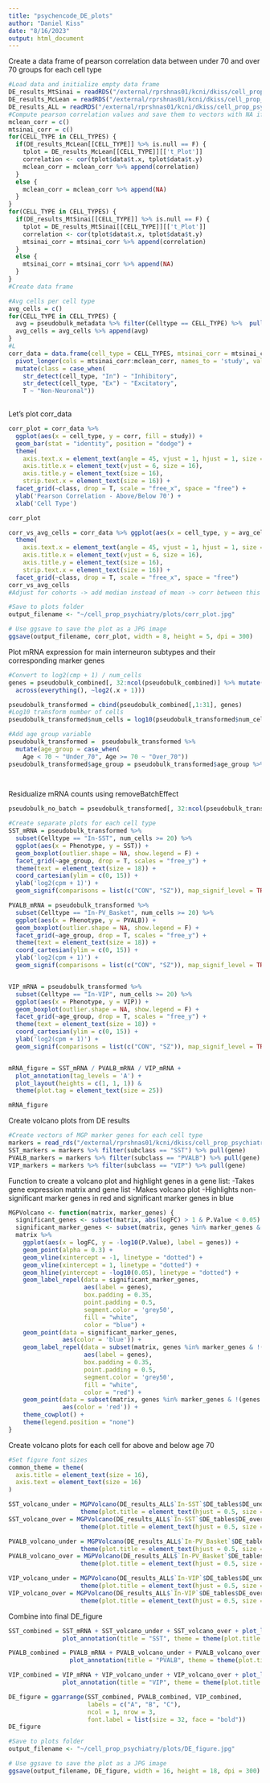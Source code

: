 ```yaml
---
title: "psychencode_DE_plots"
author: "Daniel Kiss"
date: "8/16/2023"
output: html_document
---
```


Create a data frame of pearson correlation data between under 70 and over 70 groups for each cell type
```r
#Load data and initialize empty data frame
DE_results_MtSinai = readRDS("/external/rprshnas01/kcni/dkiss/cell_prop_psychiatry/data/DE_results_MtSinai")
DE_results_McLean = readRDS("/external/rprshnas01/kcni/dkiss/cell_prop_psychiatry/data/DE_results_McLean")
DE_results_ALL = readRDS("/external/rprshnas01/kcni/dkiss/cell_prop_psychiatry/data/DE_results_ALL")
#Compute pearson correlation values and save them to vectors with NA if the cell type was filtered out
mclean_corr = c()
mtsinai_corr = c()
for(CELL_TYPE in CELL_TYPES) {
  if(DE_results_McLean[[CELL_TYPE]] %>% is.null == F) {
    tplot = DE_results_McLean[[CELL_TYPE]][['t_Plot']]
    correlation <- cor(tplot$data$t.x, tplot$data$t.y)
    mclean_corr = mclean_corr %>% append(correlation)
  }
  else {
    mclean_corr = mclean_corr %>% append(NA)
  }
}
for(CELL_TYPE in CELL_TYPES) {
  if(DE_results_MtSinai[[CELL_TYPE]] %>% is.null == F) {
    tplot = DE_results_MtSinai[[CELL_TYPE]][['t_Plot']]
    correlation <- cor(tplot$data$t.x, tplot$data$t.y)
    mtsinai_corr = mtsinai_corr %>% append(correlation)
  }
  else {
    mtsinai_corr = mtsinai_corr %>% append(NA)
  }
}
#Create data frame

#Avg cells per cell type 
avg_cells = c()
for(CELL_TYPE in CELL_TYPES) {
  avg = pseudobulk_metadata %>% filter(Celltype == CELL_TYPE) %>%  pull(num_cells) %>% mean()
  avg_cells = avg_cells %>% append(avg)
}
#L
corr_data = data.frame(cell_type = CELL_TYPES, mtsinai_corr = mtsinai_corr, mclean_corr = mclean_corr, avg_cells = avg_cells)  %>%
  pivot_longer(cols = mtsinai_corr:mclean_corr, names_to = 'study', values_to = 'corr') %>%  
  mutate(class = case_when(
    str_detect(cell_type, "In") ~ "Inhibitory",
    str_detect(cell_type, "Ex") ~ "Excitatory",
    T ~ "Non-Neuronal"))
  

```

Let's plot corr_data
```r
corr_plot = corr_data %>%
  ggplot(aes(x = cell_type, y = corr, fill = study)) + 
  geom_bar(stat = "identity", position = "dodge") +
  theme(
    axis.text.x = element_text(angle = 45, vjust = 1, hjust = 1, size = 13), 
    axis.title.x = element_text(vjust = 6, size = 16),
    axis.title.y = element_text(size = 16),
    strip.text.x = element_text(size = 16)) + 
  facet_grid(~class, drop = T, scale = "free_x", space = "free") + 
  ylab('Pearson Correlation - Above/Below 70') + 
  xlab('Cell Type') 

corr_plot

corr_vs_avg_cells = corr_data %>% ggplot(aes(x = cell_type, y = avg_cells)) + geom_bar(stat = "identity", position = "dodge") +
  theme(
    axis.text.x = element_text(angle = 45, vjust = 1, hjust = 1, size = 13), 
    axis.title.x = element_text(vjust = 6, size = 16),
    axis.title.y = element_text(size = 16),
    strip.text.x = element_text(size = 16)) + 
  facet_grid(~class, drop = T, scale = "free_x", space = "free")
corr_vs_avg_cells
#Adjust for cohorts -> add median instead of mean -> corr between this and pearson from previous graph

#Save to plots folder
output_filename <- "~/cell_prop_psychiatry/plots/corr_plot.jpg"

# Use ggsave to save the plot as a JPG image
ggsave(output_filename, corr_plot, width = 8, height = 5, dpi = 300)
```




Plot mRNA expression for main interneuron subtypes and their corresponding marker genes
```r


#Convert to log2(cmp + 1) / num_cells
genes = pseudobulk_combined[, 32:ncol(pseudobulk_combined)] %>% mutate(
  across(everything(), ~log2(.x + 1)))

pseudobulk_transformed = cbind(pseudobulk_combined[,1:31], genes)
#Log10 transform number of cells
pseudobulk_transformed$num_cells = log10(pseudobulk_transformed$num_cells)

#Add age group variable
pseudobulk_transformed =  pseudobulk_transformed %>%
  mutate(age_group = case_when(
    Age < 70 ~ "Under_70", Age >= 70 ~ "Over_70")) 
pseudobulk_transformed$age_group = pseudobulk_transformed$age_group %>% factor(levels = c("Under_70", "Over_70"))

  
```

Residualize mRNA counts using removeBatchEffect
```r
pseudobulk_no_batch = pseudobulk_transformed[, 32:ncol(pseudobulk_transformed)] %>% removeBatchEffect(covariates = pseudobulk_transformed[, c("Gender", "Age", "PMI", "num_cells")])

```


```r
#Create separate plots for each cell type
SST_mRNA = pseudobulk_transformed %>% 
  subset(Celltype == "In-SST", num_cells >= 20) %>%
  ggplot(aes(x = Phenotype, y = SST)) +
  geom_boxplot(outlier.shape = NA, show.legend = F) +
  facet_grid(~age_group, drop = T, scales = "free_y") +
  theme(text = element_text(size = 18)) +
  coord_cartesian(ylim = c(0, 15)) +
  ylab('log2(cpm + 1)') + 
  geom_signif(comparisons = list(c("CON", "SZ")), map_signif_level = TRUE, y_position = 12)

PVALB_mRNA = pseudobulk_transformed %>% 
  subset(Celltype == "In-PV_Basket", num_cells >= 20) %>%
  ggplot(aes(x = Phenotype, y = PVALB)) +
  geom_boxplot(outlier.shape = NA, show.legend = F) +
  facet_grid(~age_group, drop = T, scales = "free_y") +
  theme(text = element_text(size = 18)) +
  coord_cartesian(ylim = c(0, 15)) +
  ylab('log2(cpm + 1)') + 
  geom_signif(comparisons = list(c("CON", "SZ")), map_signif_level = TRUE, y_position = 12)


VIP_mRNA = pseudobulk_transformed %>% 
  subset(Celltype == "In-VIP", num_cells >= 20) %>%
  ggplot(aes(x = Phenotype, y = VIP)) +
  geom_boxplot(outlier.shape = NA, show.legend = F) +
  facet_grid(~age_group, drop = T, scales = "free_y") +
  theme(text = element_text(size = 18)) +
  coord_cartesian(ylim = c(0, 15)) +
  ylab('log2(cpm + 1)') + 
  geom_signif(comparisons = list(c("CON", "SZ")), map_signif_level = TRUE, y_position = 12)


mRNA_figure = SST_mRNA / PVALB_mRNA / VIP_mRNA + 
  plot_annotation(tag_levels = 'A') + 
  plot_layout(heights = c(1, 1, 1)) & 
  theme(plot.tag = element_text(size = 25))

mRNA_figure
```


Create volcano plots from DE results
```r
#Create vectors of MGP marker genes for each cell type
markers = read_rds("/external/rprshnas01/kcni/dkiss/cell_prop_psychiatry/data/marker_list.rds")
SST_markers = markers %>% filter(subclass == "SST") %>% pull(gene)
PVALB_markers = markers %>% filter(subclass == "PVALB") %>% pull(gene)
VIP_markers = markers %>% filter(subclass == "VIP") %>% pull(gene)
```

Function to create a volcano plot and highlight genes in a gene list:
-Takes gene expression matrix and gene list
-Makes volcano plot
-Highlights non-significant marker genes in red and significant marker genes in blue
```r
MGPVolcano <- function(matrix, marker_genes) {
  significant_genes <- subset(matrix, abs(logFC) > 1 & P.Value < 0.05)
  significant_marker_genes <- subset(matrix, genes %in% marker_genes & abs(logFC) > 1 & P.Value < 0.05)
  matrix %>%
    ggplot(aes(x = logFC, y = -log10(P.Value), label = genes)) + 
    geom_point(alpha = 0.3) +
    geom_vline(xintercept = -1, linetype = "dotted") +
    geom_vline(xintercept = 1, linetype = "dotted") +
    geom_hline(yintercept = -log10(0.05), linetype = "dotted") +
    geom_label_repel(data = significant_marker_genes, 
                     aes(label = genes), 
                     box.padding = 0.35, 
                     point.padding = 0.5,
                     segment.color = 'grey50',
                     fill = "white", 
                     color = "blue") +
    geom_point(data = significant_marker_genes, 
               aes(color = 'blue')) +
    geom_label_repel(data = subset(matrix, genes %in% marker_genes & !(genes %in% significant_marker_genes$genes)), 
                     aes(label = genes), 
                     box.padding = 0.35, 
                     point.padding = 0.5,
                     segment.color = 'grey50',
                     fill = "white", 
                     color = "red") +
    geom_point(data = subset(matrix, genes %in% marker_genes & !(genes %in% significant_marker_genes$genes)), 
               aes(color = 'red')) +
    theme_cowplot() +
    theme(legend.position = "none")
}
```

Create volcano plots for each cell for above and below age 70
```r
#Set figure font sizes
common_theme = theme(
  axis.title = element_text(size = 16),
  axis.text = element_text(size = 16)
)

SST_volcano_under = MGPVolcano(DE_results_ALL$`In-SST`$DE_tables$DE_under, SST_markers) + ggtitle("Under 70") +
                    theme(plot.title = element_text(hjust = 0.5, size = 18)) + common_theme
SST_volcano_over = MGPVolcano(DE_results_ALL$`In-SST`$DE_tables$DE_over, SST_markers) + ggtitle("Over 70") +
                    theme(plot.title = element_text(hjust = 0.5, size = 18)) + common_theme

PVALB_volcano_under = MGPVolcano(DE_results_ALL$`In-PV_Basket`$DE_tables$DE_under, PVALB_markers) + ggtitle("Under 70") +
                    theme(plot.title = element_text(hjust = 0.5, size = 18)) + common_theme
PVALB_volcano_over = MGPVolcano(DE_results_ALL$`In-PV_Basket`$DE_tables$DE_over, PVALB_markers) + ggtitle("Over 70") +
                    theme(plot.title = element_text(hjust = 0.5, size = 18)) + common_theme

VIP_volcano_under = MGPVolcano(DE_results_ALL$`In-VIP`$DE_tables$DE_under, VIP_markers) + ggtitle("Under 70") +
                    theme(plot.title = element_text(hjust = 0.5, size = 18)) + common_theme
VIP_volcano_over = MGPVolcano(DE_results_ALL$`In-VIP`$DE_tables$DE_over, VIP_markers) + ggtitle("Over 70") +
                    theme(plot.title = element_text(hjust = 0.5, size = 18)) + common_theme


```

Combine into final DE_figure
```r
SST_combined = SST_mRNA + SST_volcano_under + SST_volcano_over + plot_layout(widths = c(2,3,3)) + 
               plot_annotation(title = "SST", theme = theme(plot.title = element_text(hjust = 0.5, size = 22, face = "bold"), plot.margin = margin(t = 25, unit = "pt")))

PVALB_combined = PVALB_mRNA + PVALB_volcano_under + PVALB_volcano_over + plot_layout(widths = c(2,3,3)) +  
                 plot_annotation(title = "PVALB", theme = theme(plot.title = element_text(hjust = 0.5, size = 22, face = "bold"), plot.margin = margin(t = 25, unit = "pt")))

VIP_combined = VIP_mRNA + VIP_volcano_under + VIP_volcano_over + plot_layout(widths = c(2,3,3)) +  
               plot_annotation(title = "VIP", theme = theme(plot.title = element_text(hjust = 0.5, size = 22, face = "bold"), plot.margin = margin(t =25, unit = "pt")))

DE_figure = ggarrange(SST_combined, PVALB_combined, VIP_combined,
                      labels = c("A", "B", "C"),
                      ncol = 1, nrow = 3,
                      font.label = list(size = 32, face = "bold"))
DE_figure

#Save to plots folder
output_filename <- "~/cell_prop_psychiatry/plots/DE_figure.jpg"

# Use ggsave to save the plot as a JPG image
ggsave(output_filename, DE_figure, width = 16, height = 18, dpi = 300)
```








